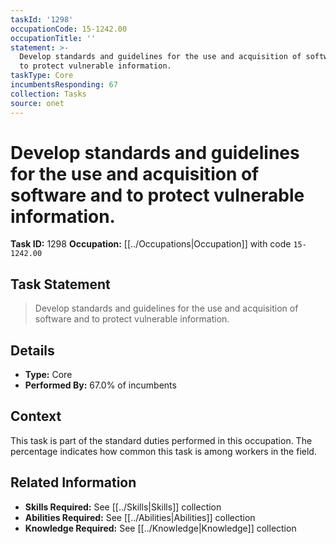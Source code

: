 ```yaml
---
taskId: '1298'
occupationCode: 15-1242.00
occupationTitle: ''
statement: >-
  Develop standards and guidelines for the use and acquisition of software and
  to protect vulnerable information.
taskType: Core
incumbentsResponding: 67
collection: Tasks
source: onet
---
```

# Develop standards and guidelines for the use and acquisition of software and to protect vulnerable information.

**Task ID:** 1298
**Occupation:** [[../Occupations|Occupation]] with code `15-1242.00`

## Task Statement

> Develop standards and guidelines for the use and acquisition of software and to protect vulnerable information.

## Details

- **Type:** Core
- **Performed By:** 67.0% of incumbents

## Context

This task is part of the standard duties performed in this occupation. The percentage indicates how common this task is among workers in the field.

## Related Information

- **Skills Required:** See [[../Skills|Skills]] collection
- **Abilities Required:** See [[../Abilities|Abilities]] collection
- **Knowledge Required:** See [[../Knowledge|Knowledge]] collection
